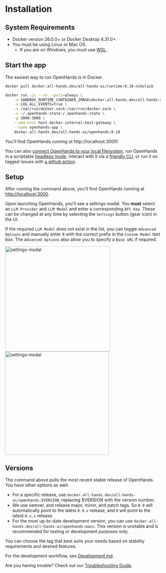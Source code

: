 # Installation

## System Requirements

* Docker version 26.0.0+ or Docker Desktop 4.31.0+.
* You must be using Linux or Mac OS.
  * If you are on Windows, you must use [WSL](https://learn.microsoft.com/en-us/windows/wsl/install).

## Start the app

The easiest way to run OpenHands is in Docker.

```bash
docker pull docker.all-hands.dev/all-hands-ai/runtime:0.18-nikolaik

docker run -it --rm --pull=always \
    -e SANDBOX_RUNTIME_CONTAINER_IMAGE=docker.all-hands.dev/all-hands-ai/runtime:0.18-nikolaik \
    -e LOG_ALL_EVENTS=true \
    -v /var/run/docker.sock:/var/run/docker.sock \
    -v ~/.openhands-state:/.openhands-state \
    -p 3000:3000 \
    --add-host host.docker.internal:host-gateway \
    --name openhands-app \
    docker.all-hands.dev/all-hands-ai/openhands:0.18
```

You'll find OpenHands running at http://localhost:3000!

You can also [connect OpenHands to your local filesystem](https://docs.all-hands.dev/modules/usage/runtimes#connecting-to-your-filesystem),
run OpenHands in a scriptable [headless mode](https://docs.all-hands.dev/modules/usage/how-to/headless-mode),
interact with it via a [friendly CLI](https://docs.all-hands.dev/modules/usage/how-to/cli-mode),
or run it on tagged issues with [a github action](https://docs.all-hands.dev/modules/usage/how-to/github-action).

## Setup

After running the command above, you'll find OpenHands running at [http://localhost:3000](http://localhost:3000).

Upon launching OpenHands, you'll see a settings modal. You **must** select an `LLM Provider` and `LLM Model` and enter a corresponding `API Key`.
These can be changed at any time by selecting the `Settings` button (gear icon) in the UI.

If the required `LLM Model` does not exist in the list, you can toggle `Advanced Options` and manually enter it with the correct prefix
in the `Custom Model` text box.
The `Advanced Options` also allow you to specify a `Base URL` if required.

<div style={{ display: 'flex', justifyContent: 'center', gap: '20px' }}>
  <img src="/img/settings-screenshot.png" alt="settings-modal" width="340" />
  <img src="/img/settings-advanced.png" alt="settings-modal" width="335" />
</div>

## Versions

The command above pulls the most recent stable release of OpenHands. You have other options as well:
- For a specific release, use `docker.all-hands.dev/all-hands-ai/openhands:$VERSION`, replacing $VERSION with the version number.
- We use semver, and release major, minor, and patch tags. So `0.9` will automatically point to the latest `0.9.x` release, and `0` will point to the latest `0.x.x` release.
- For the most up-to-date development version, you can use `docker.all-hands.dev/all-hands-ai/openhands:main`. This version is unstable and is recommended for testing or development purposes only.

You can choose the tag that best suits your needs based on stability requirements and desired features.

For the development workflow, see [Development.md](https://github.com/All-Hands-AI/OpenHands/blob/main/Development.md).

Are you having trouble? Check out our [Troubleshooting Guide](https://docs.all-hands.dev/modules/usage/troubleshooting).
